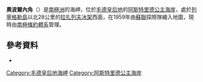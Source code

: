 {{coord|69|48|S|13|0|E|display=title}}

'''奧波爾內角'''（{{lang-en|Opornyy Point}}）是[[南極洲|南極洲]]的海岬，位於[[毛德皇后地|毛德皇后地]]的[[阿斯特里德公主海岸|阿斯特里德公主海岸]]，處於[[列寧格勒島|列寧格勒島]]以北28公里的[[拉扎列夫冰架|拉扎列夫冰架]]西面，在1959年由[[蘇聯|蘇聯]]探險隊繪入地圖，現時由[[南極條約體系|南極條約體系]]管理。

==參考資料==
*{{usgs-gazetteer}}

{{DEFAULTSORT:Opornyy Point}}
[[Category:毛德皇后地海岬|Category:毛德皇后地海岬]]
[[Category:阿斯特里德公主海岸|Category:阿斯特里德公主海岸]]


{{PrincessAstridCoast-geo-stub}}
